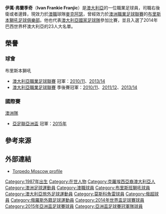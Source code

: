 {{expand|time=2014-06-17T08:18:35+00:00}}
{{noteTA|G1=football
|1=zh-hans:伊万;zh-hk:艾雲;zh-tw:伊萬;
|2=zh-hans:弗兰季奇;zh-hk:法蘭積;zh-tw:弗蘭季奇;}}
{{Infobox football biography
| name           = 伊萬·弗蘭季奇<br>Ivan Franjic
| image          = Torpedo-Arsenal (4).jpg
| image_size     = 
| caption        = 
| fullname       = Ivan Frankie Franjic<ref>{{cite news
| title = 2014 FIFA World Cup Brazil: List of Players
| url = http://www.fifadata.com/document/fwc/2014/pdf/fwc_2014_squadlists.pdf
| publisher = FIFA
| format = PDF
| page = 3
| date = 11 June 2014
| accessdate = 11 June 2014
| archive-date = 2017-08-06
| archive-url = https://web.archive.org/web/20170806141058/http://www.fifadata.com/document/FWC/2014/pdf/FWC_2014_SquadLists.pdf
| dead-url = no
}}</ref>
| birth_date     = {{birth date and age|1987|9|10|df=y}}
| birth_place    = {{AUS}}[[墨爾本|墨爾本]]
| height         = {{height|m=1.80}}
| position       = [[後衛_(足球)|右後衛]]、[[中場#翼鋒|翼鋒]]
| currentclub    = [[麥克阿瑟足球會|麥克阿瑟]]
| clubnumber     = 7
| years1         = 2005–2006 |clubs1 = {{le|聖奧爾本斯聖特斯足球俱樂部|St Albans Saints|聖奧爾本斯}} |caps1 = 39  |goals1 = 5
| years2         = 2007–2008 |clubs2 = {{le|墨爾本騎士足球俱樂部|Melbourne Knights FC|墨爾本騎士}}   |caps2 = 50  |goals2 = 9
| years3         = 2009       |clubs3 = {{le|奥克莱坎农足球俱乐部|Oakleigh Cannons|奥克莱坎农}}       |caps3 = 17  |goals3 = 2
| years4         = 2009–2014 |clubs4 = [[布里斯班獅吼|布里斯班獅吼]]                       |caps4 = 115 |goals4 = 11
| years5         = 2014–2015 |clubs5 = [[莫斯科魚雷|莫斯科魚雷]]                                                |caps5 = 4   |goals5 = 0
| years6         = 2015–2017 |clubs6 = [[墨爾本城|墨爾本城]]                                                |caps6 = 39   |goals6 = 1
| years7         = 2017 |clubs7 = [[大邱FC|大邱FC]]                                                |caps7 = 2   |goals7 = 0
| years8         = 2017–2018 |clubs8 = [[布里斯班獅吼|布里斯班獅吼]]                                                |caps8 = 16   |goals8 = 2
| years9         = 2018– |clubs9 = [[珀斯光輝|珀斯光輝]]                                                |caps9 = 53   |goals9 = 4
| years10         = 2020– |clubs10 = [[麥克阿瑟足球會|麥克阿瑟]]                                                |caps10 = 2   |goals10 = 0
| nationalyears1 = 2012–
| nationalteam1  = [[澳洲國家足球隊|澳洲]]
| nationalcaps1  = 20
| nationalgoals1 = 0
| pcupdate       = 2021年1月3日
| ntupdate       = 2015年6月16日
}}

'''伊萬·弗蘭季奇'''（'''Ivan Frankie Franjic'''）是[[澳大利亞|澳大利亞]]的一位職業足球員，司職右後衛或者邊鋒，現效力於[[澳職|澳職]]球隊[[麥克阿瑟足球會|麥克阿瑟]]，曾經效力於[[澳洲職業足球聯賽|澳洲職業足球聯賽]]的[[布里斯本獅吼足球俱樂部|布里斯本獅吼足球俱樂部]]。他也代表[[澳大利亞國家足球隊|澳大利亞國家足球隊]]參加比賽，並且入選了2014年巴西世界杯澳大利亞的23人大名單。

==榮譽==
===球會===
;布里斯本獅吼
* [[澳大利亞職業足球聯賽|澳大利亞職業足球聯賽]] 冠軍：[[2010/11球季澳洲職業足球聯賽|2010/11]]、[[2013/14球季澳洲職業足球聯賽|2013/14]]
* [[澳大利亞職業足球聯賽|澳大利亞職業足球聯賽]] 季後賽冠軍：[[2010/11球季澳洲職業足球聯賽|2010/11]]、[[2011/12球季澳洲職業足球聯賽|2011/12]]、[[2013/14球季澳洲職業足球聯賽|2013/14]]

===國際賽===
;[[澳洲國家足球隊|澳洲隊]]
*[[亞足聯亞洲盃|亞足聯亞洲盃]] 冠軍：[[2015年亞洲盃足球賽|2015年]]

==參考來源==
{{reflist|2}}

==外部連結==
* {{ru}}[https://web.archive.org/web/20150331232938/http://fc-tm.ru/team/composition/item/3659-ivan-franzhich Torpedo Moscow profile]

{{2014年世界杯足球赛澳大利亚参赛名单}}
{{2015年亚洲杯足球赛澳大利亚参赛名单}}

{{DEFAULTSORT:Franjic, Ivan}}
[[Category:1987年出生|Category:1987年出生]]
[[Category:在世人物|Category:在世人物]]
[[Category:克羅埃西亞裔澳大利亞人|Category:克羅埃西亞裔澳大利亞人]]
[[Category:澳洲足球運動員|Category:澳洲足球運動員]]
[[Category:澳職球員|Category:澳職球員]]
[[Category:布里斯班獅吼球員|Category:布里斯班獅吼球員]]
[[Category:澳大利亞旅外足球運動員|Category:澳大利亞旅外足球運動員]]
[[Category:莫斯科魚雷球員|Category:莫斯科魚雷球員]]
[[Category:俄超球員|Category:俄超球員]]
[[Category:俄羅斯外籍足球運動員|Category:俄羅斯外籍足球運動員]]
[[Category:2014年世界盃足球賽球員|Category:2014年世界盃足球賽球員]]
[[Category:2015年亞洲盃足球賽球員|Category:2015年亞洲盃足球賽球員]]
[[Category:亞洲盃足球賽冠軍隊球員|Category:亞洲盃足球賽冠軍隊球員]]